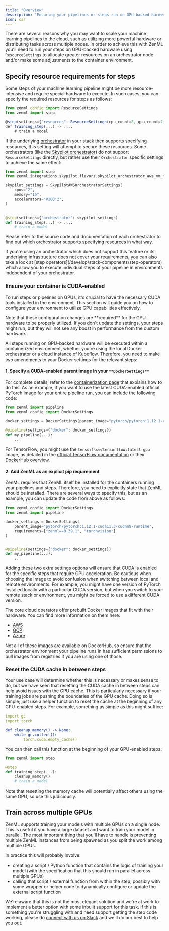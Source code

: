 ```yaml
---
title: "Overview"
description: "Ensuring your pipelines or steps run on GPU-backed hardware."
icon: car
---
```


There are several reasons why you may want to scale your machine learning pipelines to the cloud, such as utilizing more powerful hardware or distributing tasks across multiple nodes. In order to achieve this with ZenML you'll need to run your steps on GPU-backed hardware using `ResourceSettings` to allocate greater resources on an orchestrator node and/or make some adjustments to the container environment.

## Specify resource requirements for steps

Some steps of your machine learning pipeline might be more resource-intensive and require special hardware to execute. In such cases, you can specify the required resources for steps as follows:

```js
from zenml.config import ResourceSettings
from zenml import step

@step(settings={"resources": ResourceSettings(cpu_count=8, gpu_count=2, memory="8GB")})
def training_step(...) -> ...:
    # train a model
```

If the underlying [orchestrator](/develop/stack-components/orchestrators) in your stack then supports specifying resources, this setting will attempt to secure these resources. Some orchestrators (like the [Skypilot orchestrator](/develop/stack-components/orchestrators/skypilot-vm)) do not support `ResourceSettings` directly, but rather use their `Orchestrator` specific settings to achieve the same effect:

```py
from zenml import step
from zenml.integrations.skypilot.flavors.skypilot_orchestrator_aws_vm_flavor import SkypilotAWSOrchestratorSettings

skypilot_settings = SkypilotAWSOrchestratorSettings(
    cpus="2",
    memory="16",
    accelerators="V100:2",
)


@step(settings={"orchestrator": skypilot_settings)
def training_step(...) -> ...:
    # train a model
```

Please refer to the source code and documentation of each orchestrator to find out which orchestrator supports specifying resources in what way.

<Info>
    If you're using an orchestrator which does not support this feature or its underlying infrastructure does not cover your requirements, you can also take a look at [step operators](/develop/stack-components/step-operators) which allow you to execute individual steps of your pipeline in environments independent of your orchestrator.
</Info>

### Ensure your container is CUDA-enabled

To run steps or pipelines on GPUs, it's crucial to have the necessary CUDA tools installed in the environment. This section will guide you on how to configure your environment to utilize GPU capabilities effectively.

<Note>
    Note that these configuration changes are **required** for the GPU hardware to be properly utilized. If you don't update the settings, your steps might run, but they will not see any boost in performance from the custom hardware.
</Note>

All steps running on GPU-backed hardware will be executed within a containerized environment, whether you're using the local Docker orchestrator or a cloud instance of Kubeflow. Therefore, you need to make two amendments to your Docker settings for the relevant steps:

#### 1\. **Specify a CUDA-enabled parent image in your** `**DockerSettings**`

For complete details, refer to the [containerization page](/develop/usage/project-setup/customize-docker-builds) that explains how to do this. As an example, if you want to use the latest CUDA-enabled official PyTorch image for your entire pipeline run, you can include the following code:

```py
from zenml import pipeline
from zenml.config import DockerSettings

docker_settings = DockerSettings(parent_image="pytorch/pytorch:1.12.1-cuda11.3-cudnn8-runtime")

@pipeline(settings={"docker": docker_settings})
def my_pipeline(...):
    ...
```

For TensorFlow, you might use the `tensorflow/tensorflow:latest-gpu` image, as detailed in the [official TensorFlow documentation](https://www.tensorflow.org/install/docker#gpu%5Fsupport) or their [DockerHub overview](https://hub.docker.com/r/tensorflow/tensorflow).

#### 2\. **Add ZenML as an explicit pip requirement**

ZenML requires that ZenML itself be installed for the containers running your pipelines and steps. Therefore, you need to explicitly state that ZenML should be installed. There are several ways to specify this, but as an example, you can update the code from above as follows:

```py
from zenml.config import DockerSettings
from zenml import pipeline

docker_settings = DockerSettings(
    parent_image="pytorch/pytorch:1.12.1-cuda11.3-cudnn8-runtime",
    requirements=["zenml==0.39.1", "torchvision"]
)


@pipeline(settings={"docker": docker_settings})
def my_pipeline(...):
    ...
```

Adding these two extra settings options will ensure that CUDA is enabled for the specific steps that require GPU acceleration. Be cautious when choosing the image to avoid confusion when switching between local and remote environments. For example, you might have one version of PyTorch installed locally with a particular CUDA version, but when you switch to your remote stack or environment, you might be forced to use a different CUDA version.

The core cloud operators offer prebuilt Docker images that fit with their hardware. You can find more information on them here:

* [AWS](https://github.com/aws/deep-learning-containers/blob/master/available%5Fimages.md)
* [GCP](https://cloud.google.com/deep-learning-vm/docs/images)
* [Azure](https://learn.microsoft.com/en-us/azure/machine-learning/concept-prebuilt-docker-images-inference)

Not all of these images are available on DockerHub, so ensure that the orchestrator environment your pipeline runs in has sufficient permissions to pull images from registries if you are using one of those.

### Reset the CUDA cache in between steps

Your use case will determine whether this is necessary or makes sense to do, but we have seen that resetting the CUDA cache in between steps can help avoid issues with the GPU cache. This is particularly necessary if your training jobs are pushing the boundaries of the GPU cache. Doing so is simple; just use a helper function to reset the cache at the beginning of any GPU-enabled steps. For example, something as simple as this might suffice:

```yaml
import gc
import torch

def cleanup_memory() -> None:
    while gc.collect():
        torch.cuda.empty_cache()
```

You can then call this function at the beginning of your GPU-enabled steps:

```py
from zenml import step

@step
def training_step(...):
    cleanup_memory()
    # train a model
```

Note that resetting the memory cache will potentially affect others using the same GPU, so use this judiciously.

## Train across multiple GPUs

ZenML supports training your models with multiple GPUs on a single node. This is useful if you have a large dataset and want to train your model in parallel. The most important thing that you'll have to handle is preventing multiple ZenML instances from being spawned as you split the work among multiple GPUs.

In practice this will probably involve:

* creating a script / Python function that contains the logic of training your model (with the specification that this should run in parallel across multiple GPUs)
* calling that script / external function from within the step, possibly with some wrapper or helper code to dynamically configure or update the external script function

We're aware that this is not the most elegant solution and we're at work to implement a better option with some inbuilt support for this task. If this is something you're struggling with and need support getting the step code working, please do [connect with us on Slack](https://zenml.io/slack) and we'll do our best to help you out.

